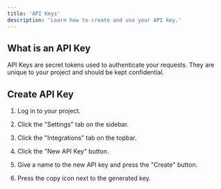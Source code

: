 ```yaml
---
title: 'API Keys'
description: 'Learn how to create and use your API key.'
---
```


## What is an API Key

API Keys are secret tokens used to authenticate your requests. They are unique to your project and should be kept confidential.

## Create API Key

1. Log in to your project.

2. Click the "Settings" tab on the sidebar.

3. Click the "Integrations" tab on the topbar.

4. Click the "New API Key" button.

5. Give a name to the new API key and press the "Create" button.

6. Press the copy icon next to the generated key.
